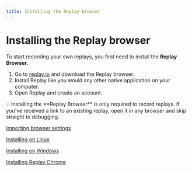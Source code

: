 ```yaml
---
title: Installing the Replay browser
---
```


# Installing the Replay browser

To start recording your own replays, you first need to install the **Replay Browser**.

1. Go to [replay.io](https://www.replay.io/) and download the Replay browser.
2. Install Replay like you would any other native application on your computer.
3. Open Replay and create an account. 

<Callout type="info" emoji="👉">
💡 Installing the **Replay Browser** is only required to record replays. If you’ve received a link to an existing replay, open it in any browser and skip straight to debugging.

</Callout>

[Importing browser settings](/getting-started/bug-reports/installing-the-replay-browser/importing-browser-settings)

[Installing on Linux](/getting-started/bug-reports/installing-the-replay-browser/installing-on-linux)

[Installing on Windows](/getting-started/bug-reports/installing-the-replay-browser/installing-on-windows)

[Installing Replay Chrome](/getting-started/bug-reports/installing-the-replay-browser/installing-replay-chrome)
